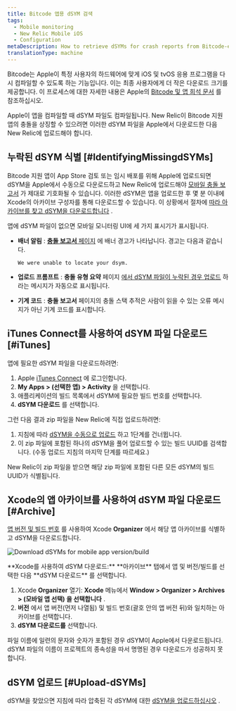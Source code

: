 ```yaml
---
title: Bitcode 앱용 dSYM 검색
tags:
  - Mobile monitoring
  - New Relic Mobile iOS
  - Configuration
metaDescription: How to retrieve dSYMs for crash reports from Bitcode-enabled iOS apps that are monitored with the New Relic agent.
translationType: machine
---
```



Bitcode는 Apple이 특정 사용자의 하드웨어에 맞게 iOS 및 tvOS 응용 프로그램을 다시 컴파일할 수 있도록 하는 기능입니다. 이는 최종 사용자에게 더 작은 다운로드 크기를 제공합니다. 이 프로세스에 대한 자세한 내용은 Apple의 [Bitcode 및 앱 희석 문서](https://developer.apple.com/library/watchos/documentation/IDEs/Conceptual/AppDistributionGuide/AppThinning/AppThinning.html) 를 참조하십시오.

Apple이 앱을 컴파일할 때 dSYM 파일도 컴파일됩니다. New Relic이 Bitcode 지원 앱의 충돌을 상징할 수 있으려면 이러한 dSYM 파일을 Apple에서 다운로드한 다음 New Relic에 업로드해야 합니다.

## 누락된 dSYM 식별 [#IdentifyingMissingdSYMs]

Bitcode 지원 앱이 App Store 검토 또는 임시 배포를 위해 Apple에 업로드되면 dSYM을 Apple에서 수동으로 다운로드하고 New Relic에 업로드해야 [모바일 충돌 보고서](/docs/mobile-monitoring/new-relic-mobile/getting-started/ios-agent-crash-reporting) 가 제대로 기호화될 수 있습니다. 이러한 dSYM은 앱을 업로드한 후 몇 분 이내에 Xcode의 아카이브 구성자를 통해 다운로드할 수 있습니다. 이 상황에서 절차에 [따라 아카이브를 찾고 dSYM을 다운로드합니다](#Archive) .

앱에 dSYM 파일이 없으면 모바일 모니터링 UI에 세 가지 표시기가 표시됩니다.

* **배너 알림** : [**충돌 보고서** 페이지](/docs/mobile-monitoring/mobile-monitoring-ui/crashes/mobile-apps-crash-report-dashboard) 에 배너 경고가 나타납니다. 경고는 다음과 같습니다.

  ```
  We were unable to locate your dsym.
  ```

* **업로드 프롬프트** : **충돌 유형 요약** 페이지 [에서 dSYM 파일이 누락된 경우 업로드](/docs/mobile-monitoring/new-relic-mobile-ios/install-configure/upload-dsyms-bitcode-apps#mobile-ui) 하라는 메시지가 자동으로 표시됩니다.

* **기계 코드** : **충돌 보고서** 페이지의 충돌 스택 추적은 사람이 읽을 수 있는 오류 메시지가 아닌 기계 코드를 표시합니다.

## iTunes Connect를 사용하여 dSYM 파일 다운로드 [#iTunes]

앱에 필요한 dSYM 파일을 다운로드하려면:

1. Apple [iTunes Connect](https://itunesconnect.apple.com/login) 에 로그인합니다.
2. **My Apps > (선택한 앱) > Activity** 을 선택합니다.
3. 애플리케이션의 빌드 목록에서 dSYM에 필요한 빌드 번호를 선택합니다.
4. **dSYM 다운로드** 를 선택합니다.

그런 다음 결과 zip 파일을 New Relic에 직접 업로드하려면:

1. 지침에 따라 [dSYM을 수동으로 업로드](/docs/mobile-monitoring/new-relic-mobile-ios/install-configure/upload-dsyms-bitcode-apps#manual-dsym) 하고 1단계를 건너뜁니다.
2. 이 zip 파일에 포함된 하나의 dSYM을 풀어 업로드할 수 있는 빌드 UUID를 검색합니다. (수동 업로드 지침의 마지막 단계를 따르세요.)

New Relic이 zip 파일을 받으면 해당 zip 파일에 포함된 다른 모든 dSYM의 빌드 UUID가 식별됩니다.

## Xcode의 앱 아카이브를 사용하여 dSYM 파일 다운로드 [#Archive]

[앱 버전 및 빌드 번호](#identifyingAppVersion) 를 사용하여 Xcode **Organizer** 에서 해당 앱 아카이브를 식별하고 dSYM을 다운로드합니다.

<img
  title="Download dSYMs for mobile app version/build"
  alt="Download dSYMs for mobile app version/build"
  src={screenDsym2}
/>

<figcaption>
  **Xcode를 사용하여 dSYM 다운로드:** **아카이브** 탭에서 앱 및 버전/빌드를 선택한 다음 **dSYM 다운로드** 를 선택합니다.
</figcaption>

1. Xcode **Organizer** 열기: **Xcode** 메뉴에서 **Window > Organizer > Archives > (모바일 앱 선택) 을 선택합니다** .
2. **버전** 에서 앱 버전(먼저 나열됨) 및 빌드 번호(괄호 안의 앱 버전 뒤)와 일치하는 아카이브를 선택합니다.
3. **dSYM 다운로드를** 선택합니다.

파일 이름에 일련의 문자와 숫자가 포함된 경우 dSYM이 Apple에서 다운로드됩니다. dSYM 파일의 이름이 프로젝트의 종속성을 따서 명명된 경우 다운로드가 성공하지 못합니다.

## dSYM 업로드 [#Upload-dSYMs]

dSYM을 찾았으면 지침에 따라 압축된 각 dSYM에 대한 [dSYM을 업로드하십시오](/docs/mobile-monitoring/new-relic-mobile-ios/install-configure/upload-dsyms-bitcode-apps) .